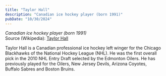 ```yaml
---
title: "Taylor Hall"
description: "Canadian ice hockey player (born 1991)"
pubDate: "10/30/2024"
---
```


*Canadian ice hockey player (born 1991)*  
Source (Wikipedia): [Taylor Hall][1]

Taylor Hall is a Canadian professional ice hockey left winger for the Chicago Blackhawks of the National Hockey League (NHL). He was the first overall pick in the 2010 NHL Entry Draft selected by the Edmonton Oilers. He has previously played for the Oilers, New Jersey Devils, Arizona Coyotes, Buffalo Sabres and Boston Bruins.

[1]: https://en.wikipedia.org/wiki/Taylor_Hall
